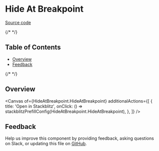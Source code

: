 
<Meta isTemplate />

# Hide At Breakpoint

[Source code](https://github.com/carbon-design-system/carbon/tree/main/packages/react/src/components/HideAtBreakpoint)

{/* <!-- START doctoc generated TOC please keep comment here to allow auto update --> <!-- DON'T EDIT THIS SECTION, INSTEAD RE-RUN doctoc TO UPDATE --> */}

## Table of Contents

- [Overview](#overview)
- [Feedback](#feedback)

{/* <!-- END doctoc generated TOC please keep comment here to allow auto update --> */}

## Overview

<Canvas
  of={HideAtBreakpoint.HideAtBreakpoint}
  additionalActions={[
    {
      title: 'Open in Stackblitz',
      onClick: () => stackblitzPrefillConfig(HideAtBreakpoint.HideAtBreakpoint),
    },
  ]}
/>

## Feedback

Help us improve this component by providing feedback, asking questions on Slack,
or updating this file on
[GitHub](https://github.com/carbon-design-system/carbon/tree/main/packages/react/src/components/HideAtBreakpoint/HideAtBreakpoint.mdx).
